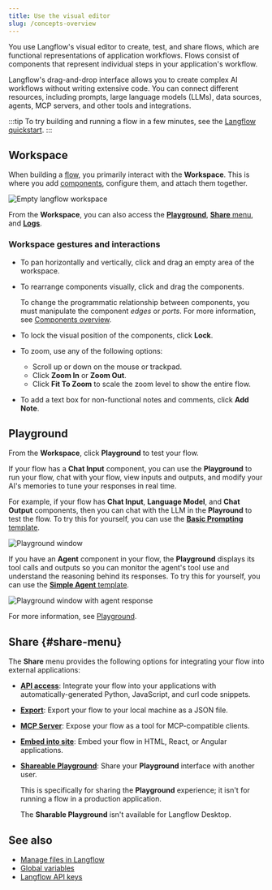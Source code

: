 ```yaml
---
title: Use the visual editor
slug: /concepts-overview
---
```



You use Langflow's visual editor to create, test, and share flows, which are functional representations of application workflows.
Flows consist of components that represent individual steps in your application's workflow.

Langflow's drag-and-drop interface allows you to create complex AI workflows without writing extensive code.
You can connect different resources, including prompts, large language models (LLMs), data sources, agents, MCP servers, and other tools and integrations.

:::tip
To try building and running a flow in a few minutes, see the [Langflow quickstart](/get-started-quickstart).
:::

## Workspace

When building a [flow](/concepts-flows), you primarily interact with the **Workspace**.
This is where you add [components](/concepts-components), configure them, and attach them together.

![Empty langflow workspace](/img/workspace.png)

From the **Workspace**, you can also access the [**Playground**](#playground), [**Share** menu](#share-menu), and [**Logs**](/concepts-flows#flow-logs).

### Workspace gestures and interactions

- To pan horizontally and vertically, click and drag an empty area of the workspace.

- To rearrange components visually, click and drag the components.

    To change the programmatic relationship between components, you must manipulate the component _edges_ or _ports_. For more information, see [Components overview](/concepts-components).

- To lock the visual position of the components, click <Icon name="LockOpen" aria-hidden="true"/> **Lock**.

- To zoom, use any of the following options:
   - Scroll up or down on the mouse or trackpad.
   - Click <Icon name="ZoomIn" aria-hidden="true"/> **Zoom In** or <Icon name="ZoomOut" aria-hidden="true"/> **Zoom Out**.
   - Click <Icon name="Maximize" aria-hidden="true"/> **Fit To Zoom** to scale the zoom level to show the entire flow.

- To add a text box for non-functional notes and comments, click <Icon name="StickyNote" aria-hidden="true"/> **Add Note**.

## Playground

From the **Workspace**, click <Icon name="Play" aria-hidden="true"/> **Playground** to test your flow.

If your flow has a **Chat Input** component, you can use the **Playground** to run your flow, chat with your flow, view inputs and outputs, and modify your AI's memories to tune your responses in real time.

For example, if your flow has **Chat Input**, **Language Model**, and **Chat Output** components, then you can chat with the LLM in the **Playround** to test the flow.
To try this for yourself, you can use the [**Basic Prompting** template](/basic-prompting).

![Playground window](/img/playground.png)

If you have an **Agent** component in your flow, the **Playground** displays its tool calls and outputs so you can monitor the agent's tool use and understand the reasoning behind its responses.
To try this for yourself, you can use the [**Simple Agent** template](/simple-agent).

![Playground window with agent response](/img/playground-with-agent.png)

For more information, see [Playground](/concepts-playground).

## Share {#share-menu}

The **Share** menu provides the following options for integrating your flow into external applications:

* [**API access**](/concepts-publish#api-access): Integrate your flow into your applications with automatically-generated Python, JavaScript, and curl code snippets.
* [**Export**](/concepts-flows-import#export-a-flow): Export your flow to your local machine as a JSON file.
* [**MCP Server**](/mcp-server): Expose your flow as a tool for MCP-compatible clients.
* [**Embed into site**](/concepts-publish#embedded-chat-widget): Embed your flow in HTML, React, or Angular applications.
* [**Shareable Playground**](/concepts-playground#share-a-flows-playground): Share your **Playground** interface with another user.

    This is specifically for sharing the **Playground** experience; it isn't for running a flow in a production application.

    The **Sharable Playground** isn't available for Langflow Desktop.

## See also

* [Manage files in Langflow](/concepts-file-management)
* [Global variables](/configuration-global-variables)
* [Langflow API keys](configuration-api-keys)